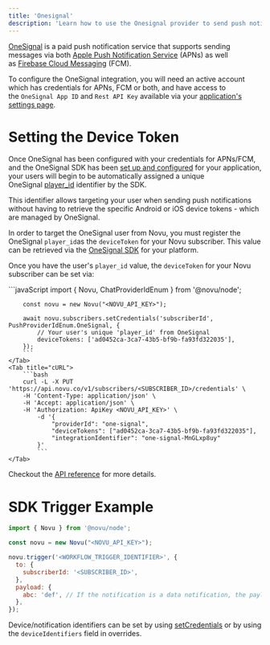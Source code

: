 ```yaml
---
title: 'Onesignal'
description: 'Learn how to use the Onesignal provider to send push notifications using Novu'
---
```


[OneSignal](https://onesignal.com/) is a paid push notification service that supports sending messages via both [Apple Push Notification Service](https://developer.apple.com/documentation/usernotifications/setting_up_a_remote_notification_server) (APNs) as well as [Firebase Cloud Messaging](https://firebase.google.com/docs/cloud-messaging) (FCM).

To configure the OneSignal integration, you will need an active account which has credentials for APNs, FCM or both, and have access to the `OneSignal App ID` and `Rest API Key` available via your [application's settings page](https://documentation.onesignal.com/docs/keys-and-ids).

# Setting the Device Token

Once OneSignal has been configured with your credentials for APNs/FCM, and the OneSignal SDK has been [set up and configured](https://documentation.onesignal.com/docs/onboarding-with-onesignal#step-1-setup-onesignal-sdk) for your application, your users will begin to be automatically assigned a unique OneSignal [player_id](https://documentation.onesignal.com/docs/users#player-id) identifier by the SDK.

This identifier allows targeting your user when sending push notifications without having to retrieve the specific Android or iOS device tokens - which are managed by OneSignal.

In order to target the OneSignal user from Novu, you must register the OneSignal `player_id`as the `deviceToken` for your Novu subscriber. This value can be retrieved via the [OneSignal SDK](https://documentation.onesignal.com/docs/users-and-devices#finding-users) for your platform.

Once you have the user's `player_id` value, the `deviceToken` for your Novu subscriber can be set via:

<Tabs>
    <Tab title="Node.js">
        ```javaScript
        import {
        Novu,
        ChatProviderIdEnum
    } from '@novu/node';

        const novu = new Novu("<NOVU_API_KEY>");

        await novu.subscribers.setCredentials('subscriberId', PushProviderIdEnum.OneSignal, {
            // Your user's unique 'player_id' from OneSignal
            deviceTokens: ['ad0452ca-3ca7-43b5-bf9b-fa93fd322035'],
        });
        ```
    </Tab>
    <Tab title="cURL">
        ```bash
        curl -L -X PUT 'https://api.novu.co/v1/subscribers/<SUBSCRIBER_ID>/credentials' \
        -H 'Content-Type: application/json' \
        -H 'Accept: application/json' \
        -H 'Authorization: ApiKey <NOVU_API_KEY>' \
            -d '{
                "providerId": "one-signal",
                "deviceTokens": ["ad0452ca-3ca7-43b5-bf9b-fa93fd322035"],
                "integrationIdentifier": "one-signal-MnGLxp8uy"
            }'
            ```
    </Tab>
</Tabs>

Checkout the [API reference](/api-reference/subscribers/update-subscriber-credentials) for more details.

# SDK Trigger Example

```jsx
import { Novu } from '@novu/node';

const novu = new Novu("<NOVU_API_KEY>");

novu.trigger('<WORKFLOW_TRIGGER_IDENTIFIER>', {
  to: {
    subscriberId: '<SUBSCRIBER_ID>',
  },
  payload: {
    abc: 'def', // If the notification is a data notification, the payload will be sent as the data
  },
});
```

Device/notification identifiers can be set by using [setCredentials](https://docs.novu.co/channels/email/resend/#set-device-token) or by using the `deviceIdentifiers` field in overrides.